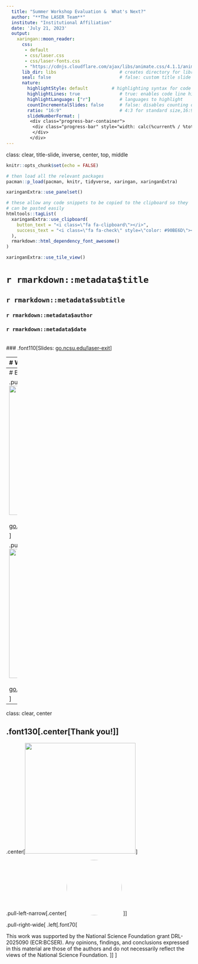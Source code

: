 ```yaml
---
  title: "Summer Workshop Evaluation &  What's Next?"
  author: "**The LASER Team**"
  institute: "Institutional Affiliation"
  date: 'July 21, 2023'
  output:
    xaringan::moon_reader:
      css:
       - default
       - css/laser.css
       - css/laser-fonts.css
       - "https://cdnjs.cloudflare.com/ajax/libs/animate.css/4.1.1/animate.min.css"
      lib_dir: libs                        # creates directory for libraries
      seal: false                          # false: custom title slide
      nature:
        highlightStyle: default         # highlighting syntax for code
        highlightLines: true               # true: enables code line highlighting
        highlightLanguage: ["r"]           # languages to highlight
        countIncrementalSlides: false      # false: disables counting of incremental slides
        ratio: "16:9"                      # 4:3 for standard size,16:9
        slideNumberFormat: |
         <div class="progress-bar-container">
          <div class="progress-bar" style="width: calc(%current% / %total% * 100%);">
          </div>
         </div>
---
```

class: clear, title-slide, inverse, center, top, middle

```r
knitr::opts_chunk$set(echo = FALSE)
```

```r
# then load all the relevant packages
pacman::p_load(pacman, knitr, tidyverse, xaringan, xaringanExtra)
```

```r
xaringanExtra::use_panelset()
```

```r
# these allow any code snippets to be copied to the clipboard so they 
# can be pasted easily
htmltools::tagList(
  xaringanExtra::use_clipboard(
    button_text = "<i class=\"fa fa-clipboard\"></i>",
    success_text = "<i class=\"fa fa-check\" style=\"color: #90BE6D\"></i>",
  ),
  rmarkdown::html_dependency_font_awesome()
)
```
```r
xaringanExtra::use_tile_view()

```

# `r rmarkdown::metadata$title`
## `r rmarkdown::metadata$subtitle`
### `r rmarkdown::metadata$author`
### `r rmarkdown::metadata$date`

<br>
### .font110[Slides: [go.ncsu.edu/laser-exit](https://go.ncsu.edu/laser-exit)]



---
# What's Next?

.panelset[

.panel[.panel-name[Learning Labs & Office Hours]

.pull-left[
Late August through early December we'll offer:
- **Virtual Learning Labs** for TM, ML, SNA, and FS 
- **Office Hours** for open-ended discussion and support 

]

.pull-right[
<img src="img/learning-labs.png" height="350px"/>
]
]

.panel[.panel-name[SHARK Goals Check-Ins]

.pull-left[

Starting last August we'll be facilitating asynchronous: 
- **monthly check-ins** to share progress toward your SHARK Goal.
- **#shark-goals channel** on Slack to ask questions and discuss your goals
]

.pull-right[
<img src="img/shark-goals.png" height="350px"/>
]

]




.panel[.panel-name[Slack Community]

.pull-left[
.center[<img src="https://go.ncsu.edu/laser-availability.qr" height="300px"/><br>
[go.ncsu.edu/laser-slack](https://go.ncsu.edu/laser-slack)]

]

.pull-right[
<img src="img/slack.png" height="350px"/>

]

]

]

---
# Evaluation & Availability

.pull-left[
.center[<img src="https://go.ncsu.edu/laser-eval.qr" height="350px"/><br><br>
[go.ncsu.edu/laser-eval](https://go.ncsu.edu/laser-eval)]

]

.pull-right[
.center[<img src="https://go.ncsu.edu/laser-availability.qr" height="350px"/><br><br>
[go.ncsu.edu/laser-availability](https://go.ncsu.edu/laser-availability)]

]


---
class: clear, center

## .font130[.center[**Thank you!**]]


.center[<img src="img/laser-instructors.png" height="300px"/>]

.pull-left-narrow[.center[<img style="border-radius: 50%;" src="https://www.nsf.gov/images/logos/NSF_4-Color_bitmap_Logo.png" height="150px"/> ]]

.pull-right-wide[
.left[.font70[

This work was supported by the National Science Foundation grant DRL-2025090 (ECR:BCSER). Any opinions, findings, and conclusions expressed in this material are those of the authors and do not necessarily reflect the views of the National Science Foundation.
]]
]